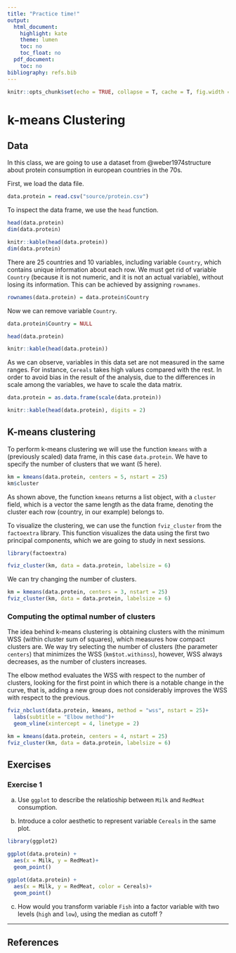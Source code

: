 ```yaml
---
title: "Practice time!"
output:
  html_document:
    highlight: kate
    theme: lumen
    toc: no
    toc_float: no
  pdf_document:
    toc: no
bibliography: refs.bib
---
```


```r
knitr::opts_chunk$set(echo = TRUE, collapse = T, cache = T, fig.width = 4, fig.height = 3, fig.align = "center")
```

# k-means Clustering

## Data

In this class, we are going to use a dataset from @weber1974structure
about protein consumption in european countries in the 70s.

First, we load the data file.

```r
data.protein = read.csv("source/protein.csv")
```

To inspect the data frame, we use the `head` function.

```r
head(data.protein)
dim(data.protein)
```

```r
knitr::kable(head(data.protein))
dim(data.protein)
```

There are 25 countries and 10 variables, including variable `Country`, which contains unique information about each row. We must get rid of variable `Country` (because it is not numeric, and it is not an actual variable), without losing its information. This can be achieved by assigning `rownames`.

```r
rownames(data.protein) = data.protein$Country
```

Now we can remove variable `Country`.

```r
data.protein$Country = NULL
```

```r
head(data.protein)
```

```r
knitr::kable(head(data.protein))
```

As we can observe, variables in this data set are not measured in the same ranges. For instance, `Cereals` takes high values compared with the rest. In order to avoid bias in the result of the analysis, due to the differences in scale among the variables, we have to scale the data matrix. 

```r
data.protein = as.data.frame(scale(data.protein))
```

```r
knitr::kable(head(data.protein), digits = 2)
```

## K-means clustering

To perform k-means clustering we will use the function `kmeans` with a (previously scaled) data frame, in this case `data.protein`. We have to specify the number of clusters that we want (5 here).

```r
km = kmeans(data.protein, centers = 5, nstart = 25)
km$cluster
```

As shown above, the function `kmeans` returns a list object, with a `cluster` field, which is a vector the same length as the data frame, denoting the cluster each row (country, in our example) belongs to.

To visualize the clustering, we can use the function `fviz_cluster` from the `factoextra` library. This function visualizes the data using the first two principal components, which we are going to study in next sessions.

```r
library(factoextra)

fviz_cluster(km, data = data.protein, labelsize = 6)
```

We can try changing the number of clusters.

```r
km = kmeans(data.protein, centers = 3, nstart = 25)
fviz_cluster(km, data = data.protein, labelsize = 6)
```

### Computing the optimal number of clusters

The idea behind k-means clustering is obtaining clusters with the minimum WSS (within cluster sum of squares), which measures how compact clusters are. We way try selecting the number of clusters (the parameter `centers`) that minimizes the WSS (`km$tot.withinss`), however, WSS always decreases, as the number of clusters increases.

The elbow method evaluates the WSS with respect to the number of clusters, looking for the first point in which there is a notable change in the curve, that is, adding a new group does not considerably improves the WSS with respect to the previous.

```r
fviz_nbclust(data.protein, kmeans, method = "wss", nstart = 25)+
  labs(subtitle = "Elbow method")+
  geom_vline(xintercept = 4, linetype = 2)

km = kmeans(data.protein, centers = 4, nstart = 25)
fviz_cluster(km, data = data.protein, labelsize = 6)
```

## Exercises

### Exercise 1

a. Use `ggplot` to describe the relatioship between `Milk` and `RedMeat` consumption. 

b. Introduce a color aesthetic to represent variable `Cereals` in the same plot.

```r
library(ggplot2)

ggplot(data.protein) + 
  aes(x = Milk, y = RedMeat)+
  geom_point()

ggplot(data.protein) + 
  aes(x = Milk, y = RedMeat, color = Cereals)+
  geom_point()


```

c. How would you transform variable `Fish` into a factor variable with two levels (`high` and `low`), using the median as cutoff ?


--- 

## References